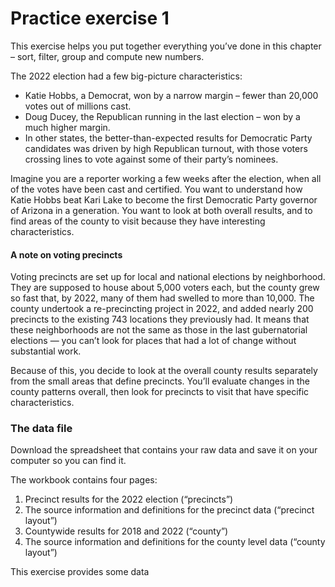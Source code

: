 # Practice exercise 1 { #xl-practice-elex}

This exercise helps you put together everything you've done in this chapter -- sort, filter, group and compute new numbers. 

The 2022 election had a few big-picture characteristics: 

* Katie Hobbs, a Democrat, won by a narrow margin -- fewer than 20,000 votes out of millions cast. 
* Doug Ducey, the Republican running in the last election -- won by a much higher margin. 
* In other states, the better-than-expected results for Democratic Party candidates was driven by high Republican turnout, with those voters crossing lines to vote against some of their party's nominees. 

Imagine you are a reporter working a few weeks after the election, when all of the votes have been cast and certified. You want to understand how Katie Hobbs beat Kari Lake to become the first Democratic Party governor of Arizona in a generation. You want to look at both overall results, and to find areas of the county to visit because they have interesting characteristics. 

#### A note on voting precincts

Voting precincts are set up for local and national elections by neighborhood. They are supposed to house about 5,000 voters each, but the county grew so fast that, by 2022, many of them had swelled to more than 10,000. The county undertook a re-precincting project in 2022, and added nearly 200 precincts to the existing 743 locations they previously had. It means that these neighborhoods are not the same as those in the last gubernatorial elections --- you can't look for places that had a lot of change without substantial work. 

Because of this, you decide to look at the overall county results separately from the small areas that define precincts. You'll evaluate changes in the county patterns overall, then look for precincts to visit that have specific characteristics. 

### The data file {-}

::: {.alert .alert-secondary}
Download the spreadsheet that contains your raw data and save it on your computer so you can find it. 
::: 

The workbook contains four pages: 

1. Precinct results for the 2022 election ("precincts")
2. The source information and definitions for the precinct data ("precinct layout") 
3. Countywide results for 2018 and 2022 ("county")
4. The source information and definitions for the county level data ("county layout") 












This exercise provides some data 
